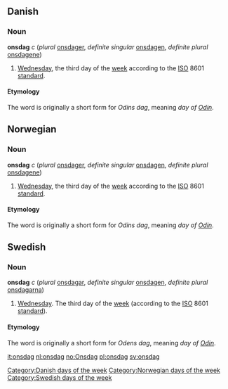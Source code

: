 ==Danish==
===Noun===
[[Category:Danish days of the week]]
'''onsdag''' ''c'' (''plural'' [[onsdager]], ''definite singular'' [[onsdagen]], ''definite plural'' [[onsdagene]])
#[[Wednesday]], the third day of the [[week]] according to the [[ISO]] 8601 [[standard]].
====Etymology====
The word is originally a short form for ''Odins dag'', meaning ''day of [[w:Odin|Odin]]''. 

==Norwegian==
===Noun===
[[Category:Norwegian days of the week]]
'''onsdag''' ''c'' (''plural'' [[onsdager]], ''definite singular'' [[onsdagen]], ''definite plural'' [[onsdagene]])
#[[Wednesday]], the third day of the [[week]] according to the [[ISO]] 8601 [[standard]].
====Etymology====
The word is originally a short form for ''Odins dag'', meaning ''day of [[w:Odin|Odin]]''. 

==Swedish==
===Noun===
[[Category:Swedish days of the week]]
'''onsdag''' ''c'' (''plural'' [[onsdagar]], ''definite singular'' [[onsdagen]], ''definite plural'' [[onsdagarna]])

# [[Wednesday]]. The third day of the [[week]] (according to the [[ISO]] 8601 [[standard]]).

====Etymology====
The word is originally a short form for ''Odens dag'', meaning ''day of [[w:Odin|Odin]]''. 

[[it:onsdag]]
[[nl:onsdag]]
[[no:Onsdag]]
[[pl:onsdag]]
[[sv:onsdag]]